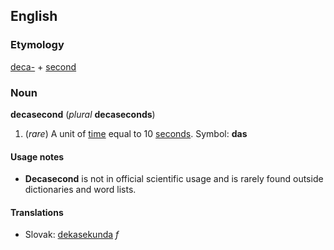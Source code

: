 ==English==
===Etymology===
[[deca-]] + [[second]]

===Noun===
'''decasecond''' (''plural'' '''decaseconds''')

#(''rare'') A unit of [[time]] equal to 10 [[second]]s.  Symbol: '''das'''

====Usage notes====
*'''Decasecond''' is not in official scientific usage and is rarely found outside dictionaries and word lists.

==== Translations ====
*Slovak: [[dekasekunda]] ''f''